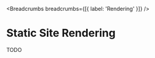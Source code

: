 
<MetaTags
  title="Tuono - Static site rendering"
  canonical="https://tuono.dev/documentation/rendering/static-site-rendering"
/>


<Breadcrumbs breadcrumbs={[{ label: 'Rendering' }]} />

# Static Site Rendering

TODO
